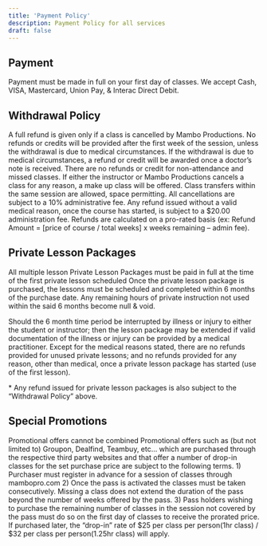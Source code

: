 ```yaml
---
title: 'Payment Policy'
description: Payment Policy for all services
draft: false
---
```


## Payment

Payment must be made in full on your first day of classes. We accept Cash, VISA, Mastercard, Union Pay, & Interac Direct Debit.

## Withdrawal Policy

A full refund is given only if a class is cancelled by Mambo Productions.
No refunds or credits will be provided after the first week of the session, unless the withdrawal is due to medical circumstances.
If the withdrawal is due to medical circumstances, a refund or credit will be awarded once a doctor’s note is received.
There are no refunds or credit for non-attendance and missed classes. If either the instructor or Mambo Productions cancels a class for any reason, a make up class will be offered.
Class transfers within the same session are allowed, space permitting.
All cancellations are subject to a 10% administrative fee.
Any refund issued without a valid medical reason, once the course has started, is subject to a $20.00 administration fee. Refunds are calculated on a pro-rated basis (ex: Refund Amount = [price of course / total weeks] x weeks remaining – admin fee).

## Private Lesson Packages

All multiple lesson Private Lesson Packages must be paid in full at the time of the first private lesson scheduled
Once the private lesson package is purchased, the lessons must be scheduled and completed within 6 months of the purchase date. Any remaining hours of private instruction not used within the said 6 months become null & void.

Should the 6 month time period be interrupted by illness or injury to either the student or instructor; then the lesson package may be extended if valid documentation of the illness or injury can be provided by a medical practitioner. Except for the medical reasons stated, there are no refunds provided for unused private lessons; and no refunds provided for any reason, other than medical, once a private lesson package has started (use of the first lesson).

\* Any refund issued for private lesson packages is also subject to the “Withdrawal Policy” above.

## Special Promotions

Promotional offers cannot be combined
Promotional offers such as (but not limited to) Groupon, Dealfind, Teambuy, etc… which are purchased through the respective third party websites and that offer a number of drop-in classes for the set purchase price are subject to the following terms. 1) Purchaser must register in advance for a session of classes through mambopro.com 2) Once the pass is activated the classes must be taken consecutively. Missing a class does not extend the duration of the pass beyond the number of weeks offered by the pass. 3) Pass holders wishing to purchase the remaining number of classes in the session not covered by the pass must do so on the first day of classes to receive the prorated price. If purchased later, the “drop-in” rate of $25 per class per person(1hr class) / $32 per class per person(1.25hr class) will apply.
